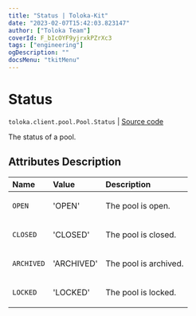 ```yaml
---
title: "Status | Toloka-Kit"
date: "2023-02-07T15:42:03.823147"
author: ["Toloka Team"]
coverId: F_bIcOYF9yjrxkPZrXc3
tags: ["engineering"]
ogDescription: ""
docsMenu: "tkitMenu"
---
```


# Status
`toloka.client.pool.Pool.Status` | [Source code](https://github.com/Toloka/toloka-kit/blob/v1.1.3/src/client/pool/__init__.py#L163)

The status of a pool.

## Attributes Description

| Name | Value | Description |
| :------| :-----------| :----------| 
`OPEN`|'OPEN'|<p>The pool is open.</p>
`CLOSED`|'CLOSED'|<p>The pool is closed.</p>
`ARCHIVED`|'ARCHIVED'|<p>The pool is archived.</p>
`LOCKED`|'LOCKED'|<p>The pool is locked.</p>